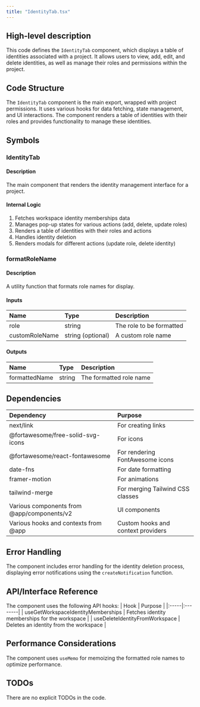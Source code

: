 ```yaml
---
title: "IdentityTab.tsx"
---
```


## High-level description
This code defines the `IdentityTab` component, which displays a table of identities associated with a project. It allows users to view, add, edit, and delete identities, as well as manage their roles and permissions within the project.

## Code Structure
The `IdentityTab` component is the main export, wrapped with project permissions. It uses various hooks for data fetching, state management, and UI interactions. The component renders a table of identities with their roles and provides functionality to manage these identities.

## Symbols

### IdentityTab
#### Description
The main component that renders the identity management interface for a project.

#### Internal Logic
1. Fetches workspace identity memberships data
2. Manages pop-up states for various actions (add, delete, update roles)
3. Renders a table of identities with their roles and actions
4. Handles identity deletion
5. Renders modals for different actions (update role, delete identity)

### formatRoleName
#### Description
A utility function that formats role names for display.

#### Inputs
| Name | Type | Description |
|:-----|:-----|:------------|
| role | string | The role to be formatted |
| customRoleName | string (optional) | A custom role name |

#### Outputs
| Name | Type | Description |
|:-----|:-----|:------------|
| formattedName | string | The formatted role name |

## Dependencies
| Dependency | Purpose |
|:-----------|:--------|
| next/link | For creating links |
| @fortawesome/free-solid-svg-icons | For icons |
| @fortawesome/react-fontawesome | For rendering FontAwesome icons |
| date-fns | For date formatting |
| framer-motion | For animations |
| tailwind-merge | For merging Tailwind CSS classes |
| Various components from @app/components/v2 | UI components |
| Various hooks and contexts from @app | Custom hooks and context providers |

## Error Handling
The component includes error handling for the identity deletion process, displaying error notifications using the `createNotification` function.

## API/Interface Reference
The component uses the following API hooks:
| Hook | Purpose |
|:-----|:--------|
| useGetWorkspaceIdentityMemberships | Fetches identity memberships for the workspace |
| useDeleteIdentityFromWorkspace | Deletes an identity from the workspace |

## Performance Considerations
The component uses `useMemo` for memoizing the formatted role names to optimize performance.

## TODOs
There are no explicit TODOs in the code.
